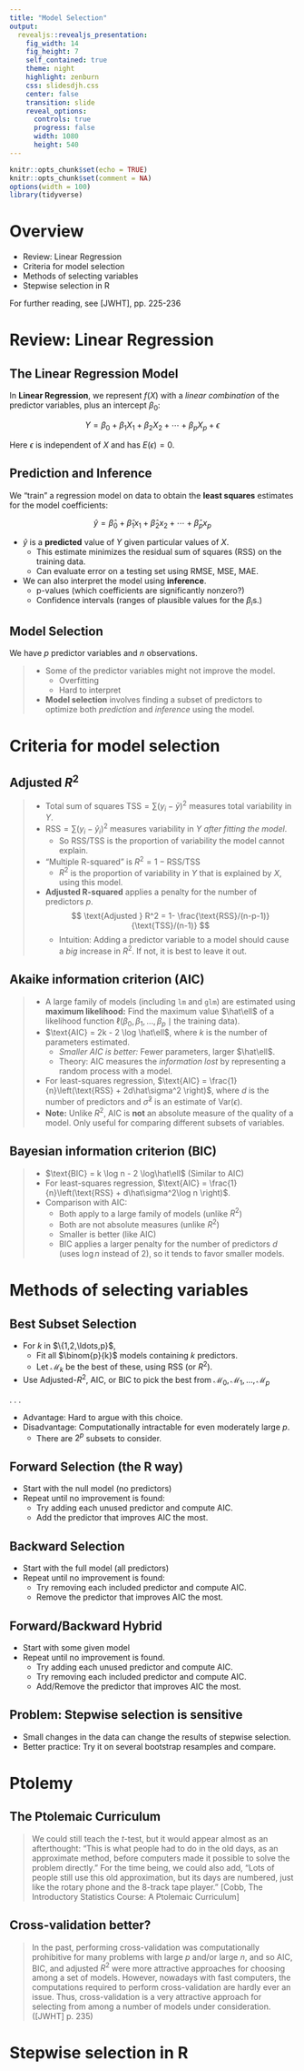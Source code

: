 ```yaml
---
title: "Model Selection"
output: 
  revealjs::revealjs_presentation:
    fig_width: 14 
    fig_height: 7
    self_contained: true
    theme: night
    highlight: zenburn
    css: slidesdjh.css
    center: false
    transition: slide
    reveal_options:
      controls: true
      progress: false
      width: 1080
      height: 540
---
```


```r
knitr::opts_chunk$set(echo = TRUE)
knitr::opts_chunk$set(comment = NA)
options(width = 100)
library(tidyverse)
```


# Overview

- Review: Linear Regression
- Criteria for model selection
- Methods of selecting variables
- Stepwise selection in R

For further reading, see [JWHT], pp. 225-236

# Review: Linear Regression

## The Linear Regression Model

In **Linear Regression**, we represent $f(X)$ with a *linear combination* of the predictor variables, plus an intercept $\beta_0$:

$$
Y = \beta_0 + \beta_1 X_1 +\beta_2 X_2 + \cdots + \beta_p X_p + \epsilon
$$

Here $\epsilon$ is independent of $X$ and has $E(\epsilon) = 0$.

## Prediction and Inference

We "train" a regression model on data to obtain the **least squares** estimates for the model coefficients:

$$
\hat{y} = \hat\beta_0 + \hat\beta_1 x_1 +\hat\beta_2 x_2 + \cdots + \hat\beta_p x_p
$$

- $\hat{y}$ is a **predicted** value of $Y$ given particular values of $X$.
    - This estimate minimizes the residual sum of squares (RSS) on the training data.
    - Can evaluate error on a testing set using RMSE, MSE, MAE.
- We can also interpret the model using **inference**.
    - p-values (which coefficients are significantly nonzero?)
    - Confidence intervals (ranges of plausible values for the $\beta_i$s.)

## Model Selection

We have $p$ predictor variables and $n$ observations.

>- Some of the predictor variables might not improve the model.
>    - Overfitting
>    - Hard to interpret
>- **Model selection** involves finding a subset of predictors to optimize both *prediction* and *inference* using the model.


# Criteria for model selection

## Adjusted $R^2$

>- Total sum of squares $\text{TSS} = \sum (y_i - \bar{y})^2$ measures total variability in $Y$.
>- $\text{RSS} = \sum (y_i - \hat{y}_i)^2$ measures variability in $Y$ *after fitting the model*.
>    - So $\text{RSS}/\text{TSS}$ is the proportion of variability the model cannot explain.
>- "Multiple R-squared" is $R^2 = 1-\text{RSS}/\text{TSS}$
>    - $R^2$ is the proportion of variability in $Y$ that is explained by $X$, using this model.
>- **Adjusted R-squared** applies a penalty for the number of predictors $p$.
$$
\text{Adjusted } R^2 = 1- \frac{\text{RSS}/(n-p-1)}{\text{TSS}/(n-1)}
$$
>    - Intuition: Adding a predictor variable to a model should cause a *big* increase in $R^2$. If not, it is best to leave it out.

## Akaike information criterion (AIC)

>- A large family of models (including `lm` and `glm`) are estimated using **maximum likelihood:** Find the maximum value $\hat\ell$ of a likelihood function $\ell(\beta_0, \beta_1, \ldots, \beta_p \mid \text{the training data})$.
>- $\text{AIC} = 2k - 2 \log \hat\ell$, where $k$ is the number of parameters estimated.
>    - *Smaller AIC is better:* Fewer parameters, larger $\hat\ell$.
>    - Theory: AIC measures the *information lost* by representing a random process with a model.
>- For least-squares regression, $\text{AIC} = \frac{1}{n}\left(\text{RSS} + 2d\hat\sigma^2 \right)$, where $d$ is the number of predictors and $\hat\sigma^2$ is an estimate of $\text{Var}(\epsilon)$.
>- **Note:** Unlike $R^2$, AIC is **not** an absolute measure of the quality of a model. Only useful for comparing different subsets of variables.

## Bayesian information criterion (BIC)

>- $\text{BIC} = k \log n - 2 \log\hat\ell$ (Similar to AIC)
>- For least-squares regression, $\text{AIC} = \frac{1}{n}\left(\text{RSS} + d\hat\sigma^2\log n \right)$.
>- Comparison with AIC:
>    - Both apply to a large family of models (unlike $R^2$)
>    - Both are not absolute measures (unlike $R^2$)
>    - Smaller is better (like AIC)
>    - BIC applies a larger penalty for the number of predictors $d$ (uses $\log n$ instead of 2), so it tends to favor smaller models.

# Methods of selecting variables

## Best Subset Selection

- For $k$ in $\{1,2,\ldots,p}$,
    - Fit all $\binom{p}{k}$ models containing $k$ predictors.
    - Let $\mathcal{M}_k$ be the best of these, using RSS (or $R^2$).
- Use Adjusted-$R^2$, AIC, or BIC to pick the best from $\mathcal{M}_0, \mathcal{M}_1, \ldots, \mathcal{M}_p$

. . .

- Advantage: Hard to argue with this choice.
- Disadvantage: Computationally intractable for even moderately large $p$.
    - There are $2^p$ subsets to consider.

## Forward Selection (the R way)

- Start with the null model (no predictors)
- Repeat until no improvement is found:
    - Try adding each unused predictor and compute AIC.
    - Add the predictor that improves AIC the most.
    
## Backward Selection

- Start with the full model (all predictors)
- Repeat until no improvement is found:
    - Try removing each included predictor and compute AIC.
    - Remove the predictor that improves AIC the most.
    
## Forward/Backward Hybrid

- Start with some given model
- Repeat until no improvement is found.
    - Try adding each unused predictor and compute AIC.
    - Try removing each included predictor and compute AIC.
    - Add/Remove the predictor that improves AIC the most.
    
## Problem: Stepwise selection is sensitive

- Small changes in the data can change the results of stepwise selection.
- Better practice: Try it on several bootstrap resamples and compare.

# Ptolemy

## {data-background-image="images/ptolemy.png" data-background-size="contain"}

## The Ptolemaic Curriculum

> We could still teach the $t$-test, but it would appear almost as an afterthought: "This
is what people had to do in the old days, as an approximate method, before computers made
it possible to solve the problem directly." For the time being, we could also add, "Lots of
people still use this old approximation, but its days are numbered, just like the rotary phone
and the 8-track tape player." [Cobb, The Introductory Statistics Course: A Ptolemaic
Curriculum]

## Cross-validation better?

> In the past, performing cross-validation was computationally prohibitive for many problems with large $p$ and/or large $n$, and so AIC, BIC, and adjusted $R^2$ were more attractive approaches for choosing among a set of models. However, nowadays with fast computers, the computations required to perform cross-validation are hardly ever an issue. Thus, cross-validation is a very attractive approach for selecting from among a number of models under consideration. ([JWHT] p. 235)

# Stepwise selection in R
